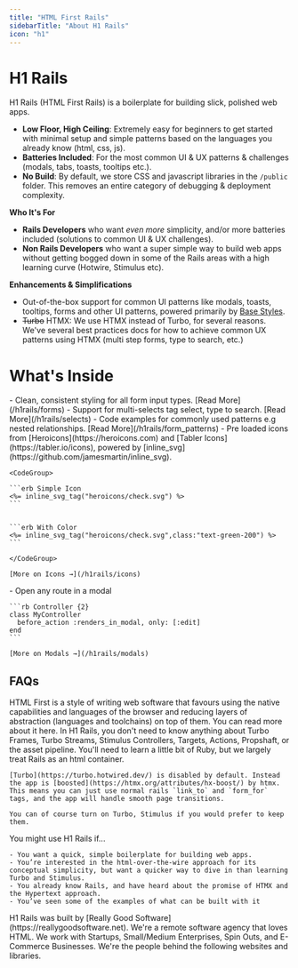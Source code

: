 ```yaml
---
title: "HTML First Rails"
sidebarTitle: "About H1 Rails"
icon: "h1"
---
```


# H1 Rails

H1 Rails (HTML First Rails) is a boilerplate for building slick, polished web apps.

- **Low Floor, High Ceiling**:  Extremely easy for beginners to get started with minimal setup and simple patterns based on the languages you already know (html, css, js).
- **Batteries Included**: For the most common UI & UX patterns & challenges (modals, tabs, toasts, tooltips etc.).
- **No Build**: By default, we store CSS and javascript libraries in the `/public` folder. This removes an entire category of debugging & deployment complexity.

**Who It's For**

- **Rails Developers** who want _even more_ simplicity, and/or more batteries included (solutions to common UI & UX challenges).
- **Non Rails Developers** who want a super simple way to build web apps without getting bogged down in some of the Rails areas with a high learning curve (Hotwire, Stimulus etc).

**Enhancements & Simplifications**

- Out-of-the-box support for common UI patterns like modals, toasts, tooltips, forms and other UI patterns, powered primarily by [Base Styles](https://github.com/reallygoodsoftware/base-styles).
- ~~Turbo~~ HTMX: We use HTMX instead of Turbo, for several reasons. We've several best practices docs for how to achieve common UX patterns using HTMX (multi step forms, type to search, etc.)

# What's Inside

<Tabs>
  <Tab title="Forms">
    - Clean, consistent styling for all form input types. [Read More](/h1rails/forms)
    - Support for multi-selects tag select, type to search. [Read More](/h1rails/selects)
    - Code examples for commonly used patterns e.g nested relationships. [Read More](/h1rails/form_patterns)
  </Tab>
  <Tab title="Icons">
    - Pre loaded icons from [Heroicons](https://heroicons.com) and [Tabler Icons](https://tabler.io/icons), powered by [inline_svg](https://github.com/jamesmartin/inline_svg).

    <CodeGroup>

    ```erb Simple Icon
    <%= inline_svg_tag("heroicons/check.svg") %>
    ```

    
    ```erb With Color
    <%= inline_svg_tag("heroicons/check.svg",class:"text-green-200") %>
    ```

    </CodeGroup>

    [More on Icons →](/h1rails/icons)
  </Tab>
  <Tab title="Modals">
    - Open any route in a modal

    ```rb Controller {2}
    class MyController
      before_action :renders_in_modal, only: [:edit]
    end
    ```

    [More on Modals →](/h1rails/modals)
  </Tab>
</Tabs>

## FAQs

<AccordionGroup>
  <Accordion title="What's HTML First?" defaultOpen="false">
    HTML First is a style of writing web software that favours using the native capabilities and languages of the browser and reducing layers of abstraction (languages and toolchains) on top of them. You can read more about it here.
  </Accordion>
  <Accordion title="How does H1 Rails differ from normal Rails?" defaultOpen="false">
    In H1 Rails, you don't need to know anything about Turbo Frames, Turbo Streams, Stimulus Controllers, Targets, Actions, Propshaft, or the asset pipeline. You'll need to learn a little bit of Ruby, but we largely treat Rails as an html container.

    [Turbo](https://turbo.hotwired.dev/) is disabled by default. Instead the app is [boosted](https://htmx.org/attributes/hx-boost/) by htmx. This means you can just use normal rails `link_to` and `form_for` tags, and the app will handle smooth page transitions.

    You can of course turn on Turbo, Stimulus if you would prefer to keep them.
  </Accordion>
  <Accordion title="Why would I use H1 Rails?" defaultOpen="false">
    You might use H1 Rails if...

    - You want a quick, simple boilerplate for building web apps.
    - You’re interested in the html-over-the-wire approach for its conceptual simplicity, but want a quicker way to dive in than learning Turbo and Stimulus.
    - You already know Rails, and have heard about the promise of HTMX and the Hypertext approach.
    - You’ve seen some of the examples of what can be built with it
  </Accordion>
  <Accordion title="Who is behind H1 Rails?" defaultOpen="false">
    H1 Rails was built by [Really Good Software](https://reallygoodsoftware.net). We're a remote software agency that loves HTML. We work with Startups, Small/Medium Enterprises, Spin Outs, and E-Commerce Businesses. We're the people behind the following websites and libraries.
  </Accordion>
</AccordionGroup>